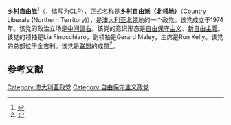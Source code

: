 '''乡村自由党'''<ref>{{Cite web |url=http://world.people.com.cn/n/2012/0826/c1002-18835691.html |title=北领地选举工党落败 |accessdate=2020-11-24 |archive-date=2016-09-09 |archive-url=https://web.archive.org/web/20160909170353/http://world.people.com.cn/n/2012/0826/c1002-18835691.html |dead-url=no }}</ref>（{{lang-en|Country Liberal Party}}，缩写为CLP），正式名称是'''乡村自由派（北领地）'''（Country Liberals (Northern Territory)），是[[澳大利亚|澳大利亚]][[北领地|北领地]]的一个政党。该党成立于1974年。该党的政治立场是[[中间偏右|中间偏右]]。该党的意识形态是[[自由保守主义|自由保守主义]]、[[新自由主義|新自由主義]]。该党的领袖是Lia Finocchiaro，副领袖是Gerard Maley，主席是Ron Kelly。该党的总部位于金吉利。该党是[[联盟_(澳大利亚)|联盟]]的成员<ref>{{cite news|url=https://biography.senate.gov.au/kilgariff-bernard-francis/|title=Kilgariff, Bernard Francis  (1923–2010)|work=The Biographical Dictionary of the Australian Senate|first=Paul|last=Davey|publisher=Parliament of Australia|year=2017|accessdate=2020-11-24|archive-date=2020-04-08|archive-url=https://web.archive.org/web/20200408035815/http://biography.senate.gov.au/kilgariff-bernard-francis/|dead-url=no}}</ref>。

==参考文献==
{{reflist}}
{{澳大利亚政党}}

[[Category:澳大利亚政党|Category:澳大利亚政党]]
[[Category:自由保守主义政党|Category:自由保守主义政党]]